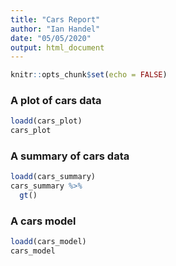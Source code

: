 ```yaml
---
title: "Cars Report"
author: "Ian Handel"
date: "05/05/2020"
output: html_document
---
```


```r
knitr::opts_chunk$set(echo = FALSE)
```



### A plot of cars data

```r
loadd(cars_plot)
cars_plot
```

### A summary of cars data

```r
loadd(cars_summary)
cars_summary %>% 
  gt()
```

### A cars model

```r
loadd(cars_model)
cars_model
```


